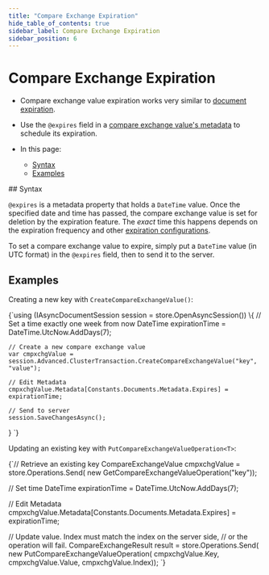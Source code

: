 ---
title: "Compare Exchange Expiration"
hide_table_of_contents: true
sidebar_label: Compare Exchange Expiration
sidebar_position: 6
---




# Compare Exchange Expiration
<LanguageSwitcher supportedLanguages={supportedLanguages} />
<LanguageContent language="csharp">

<Admonition type="note" title="Note">

* Compare exchange value expiration works very similar to [document expiration](../../../server/extensions/expiration.mdx).  

* Use the `@expires` field in a [compare exchange value's metadata](../../../client-api/operations/compare-exchange/compare-exchange-metadata.mdx) to schedule its expiration.  

* In this page:
  * [Syntax](../../../client-api/operations/compare-exchange/compare-exchange-expiration.mdx#syntax)
  * [Examples](../../../client-api/operations/compare-exchange/compare-exchange-expiration.mdx#examples)

</Admonition>
## Syntax

`@expires` is a metadata property that holds a `DateTime` value. Once the 
specified date and time has passed, the compare exchange value is set for 
deletion by the expiration feature. The _exact_ time this happens depends 
on the expiration frequency and other 
[expiration configurations](../../../server/extensions/expiration.mdx#configuring-the-expiration-feature).  

To set a compare exchange value to expire, simply put a `DateTime` value 
(in UTC format) in the `@expires` field, then to send it to the server.  



## Examples

Creating a new key with `CreateCompareExchangeValue()`:

<TabItem value="expiration_0" label="expiration_0">
<CodeBlock language="csharp">
{`using (IAsyncDocumentSession session = store.OpenAsyncSession())
\{
    // Set a time exactly one week from now
    DateTime expirationTime = DateTime.UtcNow.AddDays(7);

    // Create a new compare exchange value
    var cmpxchgValue = session.Advanced.ClusterTransaction.CreateCompareExchangeValue("key", "value");

    // Edit Metadata
    cmpxchgValue.Metadata[Constants.Documents.Metadata.Expires] = expirationTime;

    // Send to server
    session.SaveChangesAsync();
\}
`}
</CodeBlock>
</TabItem>

Updating an existing key with `PutCompareExchangeValueOperation<T>`:

<TabItem value="expiration_1" label="expiration_1">
<CodeBlock language="csharp">
{`// Retrieve an existing key
CompareExchangeValue<string> cmpxchgValue = store.Operations.Send(
        new GetCompareExchangeValueOperation<string>("key"));
                
// Set time
DateTime expirationTime = DateTime.UtcNow.AddDays(7);

// Edit Metadata
cmpxchgValue.Metadata[Constants.Documents.Metadata.Expires] = expirationTime;
                
// Update value. Index must match the index on the server side,
// or the operation will fail.
CompareExchangeResult<string> result = store.Operations.Send(
        new PutCompareExchangeValueOperation<string>(
            cmpxchgValue.Key,
            cmpxchgValue.Value,
            cmpxchgValue.Index));
`}
</CodeBlock>
</TabItem>




</LanguageContent>

<!---
### Client API
- [Session: How to Get and Modify Entity Metadata](../../../client-api/session/how-to/get-and-modify-entity-metadata)
- [Compare Exchange: Overview](../../../client-api/operations/compare-exchange/overview)
- [Compare Exchange Metadata](../../../client-api/operations/compare-exchange/compare-exchange-metadata)

### Server
- [Document Expiration](../../../server/extensions/expiration)


-->
